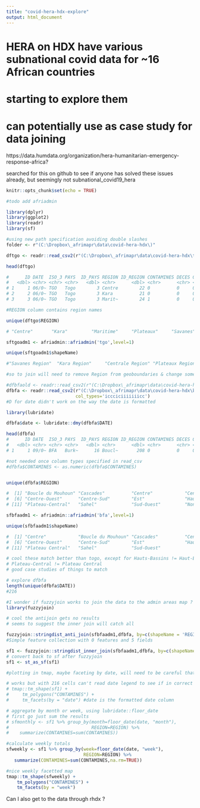 ```yaml
---
title: "covid-hera-hdx-explore"
output: html_document
---
```

  
# HERA on HDX have various subnational covid data for ~16 African countries
# starting to explore them  
# can potentially use as case study for data joining
  
https://data.humdata.org/organization/hera-humanitarian-emergency-response-africa?


searched for this on github to see if anyone has solved these issues already, but seemingly not
subnational_covid19_hera


```r
knitr::opts_chunk$set(echo = TRUE)

#todo add afriadmin

library(dplyr)
library(ggplot2)
library(readr)
library(sf)

#using new path specification avoiding double slashes
folder <- r"(C:\Dropbox\_afrimapr\data\covid-hera-hdx\)"

```


```r

dftgo <- readr::read_csv2(r"(C:\Dropbox\_afrimapr\data\covid-hera-hdx\tgo_subnational_covid19_hera.csv)")

head(dftgo)

#      ID DATE  ISO_3 PAYS  ID_PAYS REGION ID_REGION CONTAMINES DECES GUERIS CONTAMINES_FEMME
#   <dbl> <chr> <chr> <chr>   <dbl> <chr>      <dbl> <chr>      <chr> <chr>  <chr>           
# 1     1 06/0~ TGO   Togo        3 Centre        22 0          0     0      0               
# 2     2 06/0~ TGO   Togo        3 Kara          21 0          0     0      0               
# 3     3 06/0~ TGO   Togo        3 Marit~        24 1          0     0      1 

#REGION column contains region names

unique(dftgo$REGION)

# "Centre"       "Kara"         "Maritime"     "Plateaux"     "Savanes"      "Non spécifié"

sftgoadm1 <- afriadmin::afriadmin('tgo',level=1)

unique(sftgoadm1$shapeName)

#"Savanes Region"  "Kara Region"     "Centrale Region" "Plateaux Region" "Maritime Region"

#so to join will need to remove Region from geoboundaries & change some names eg centre v centrale

```


```r

#dfbfaold <- readr::read_csv2(r"(C:\Dropbox\_afrimapr\data\covid-hera-hdx\bfa_subnational_covid19_hera.csv)")
dfbfa <- readr::read_csv2(r"(C:\Dropbox\_afrimapr\data\covid-hera-hdx\bfa_subnational_covid19_hera.csv)",
                          col_types='iccciciiiiiiicc')
#D for date didn't work on the way the date is formatted

library(lubridate)

dfbfa$date <- lubridate::dmy(dfbfa$DATE)

head(dfbfa)
#      ID DATE  ISO_3 PAYS  ID_PAYS REGION ID_REGION CONTAMINES DECES GUERIS CONTAMINES_FEMME
#   <dbl> <chr> <chr> <chr>   <dbl> <chr>      <dbl> <chr>      <chr> <chr>  <chr>           
# 1     1 09/0~ BFA   Burk~      16 Boucl~       208 0          0     0      0  

#not needed once column types specified in read_csv
#dfbfa$CONTAMINES <- as.numeric(dfbfa$CONTAMINES)


unique(dfbfa$REGION)

#  [1] "Boucle du Mouhoun" "Cascades"          "Centre"            "Centre-Est"        "Centre-Nord"    
#  [6] "Centre-Ouest"      "Centre-Sud"        "Est"               "Haut-Bassins"      "Nord"           
# [11] "Plateau-Central"   "Sahel"             "Sud-Ouest"         "Non spécifié"     

sfbfaadm1 <- afriadmin::afriadmin('bfa',level=1)

unique(sfbfaadm1$shapeName)

#  [1] "Centre"            "Boucle du Mouhoun" "Cascades"          "Centre-Est"        "Centre-Nord"    
#  [6] "Centre-Ouest"      "Centre-Sud"        "Est"               "Hauts-Bassins"     "Nord"           
# [11] "Plateau Central"   "Sahel"             "Sud-Ouest"  

# cool these match better than togo, except for Hauts-Bassins != Haut-Bassins
# Plateau-Central != Plateau Central
# good case studies of things to match

# explore dfbfa
length(unique(dfbfa$DATE))
#216

#I wonder if fuzzyjoin works to join the data to the admin areas map ?
library(fuzzyjoin)

# cool the antijoin gets no results
# seems to suggest the inner join will catch all

fuzzyjoin::stringdist_anti_join(sfbfaadm1,dfbfa, by=c(shapeName = 'REGION')) 
#Simple feature collection with 0 features and 5 fields

sf1 <- fuzzyjoin::stringdist_inner_join(sfbfaadm1,dfbfa, by=c(shapeName = 'REGION')) 
# convert back to sf after fuzzyjoin
sf1 <- st_as_sf(sf1)

#plotting in tmap, maybe faceting by date, will need to be careful that in date order

# works but with 216 cells can't read date legend to see if in correct order
# tmap::tm_shape(sf1) +
#     tm_polygons("CONTAMINES") +
#     tm_facets(by = "date") #date is the formatted date column

# aggregate by month or week, using lubridate::floor_date
# first go just sum the results
# sfmonthly <- sf1 %>% group_by(month=floor_date(date, "month"),
#                               REGION=REGION) %>%
#    summarize(CONTAMINES=sum(CONTAMINES))

#calculate weekly totals
sfweekly <- sf1 %>% group_by(week=floor_date(date, "week"),
                             REGION=REGION) %>%
   summarize(CONTAMINES=sum(CONTAMINES,na.rm=TRUE))

#nice weekly facetted map
tmap::tm_shape(sfweekly) +
    tm_polygons("CONTAMINES") +
    tm_facets(by = "week") 


```

Can I also get to the data through rhdx ?

